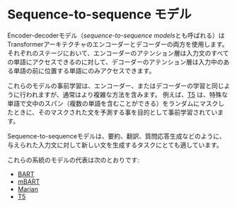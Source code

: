 # Sequence-to-sequence モデル

<CourseFloatingBanner
    chapter={1}
    classNames="absolute z-10 right-0 top-0"
/>

<Youtube id="0_4KEb08xrE" />

Encoder-decoderモデル（*sequence-to-sequence models*とも呼ばれる）はTransformerアーキテクチャのエンコーダーとデコーダーの両方を使用します。
それぞれのステージにおいて、エンコーダーのアテンション層は入力文のすべての単語にアクセスできるのに対して、デコーダーのアテンション層は入力中のある単語の前に位置する単語にのみアクセスできます。

これらのモデルの事前学習は、エンコーダー、またはデコーダーの学習と同じように行われますが、通常はより複雑な方法を含みます。
例えば、[T5](https://huggingface.co/t5-base) は、特殊な単語で文中のスパン（複数の単語を含むことができる）をランダムにマスクしたときに、そのマスクされた文を予測する事を目的として事前学習されています。

Sequence-to-sequenceモデルは、要約、翻訳、質問応答生成などのように、与えられた入力文に対して新しい文を生成するタスクにとても適しています。

これらの系統のモデルの代表は次のとおりです:

- [BART](https://huggingface.co/transformers/model_doc/bart.html)
- [mBART](https://huggingface.co/transformers/model_doc/mbart.html)
- [Marian](https://huggingface.co/transformers/model_doc/marian.html)
- [T5](https://huggingface.co/transformers/model_doc/t5.html)
